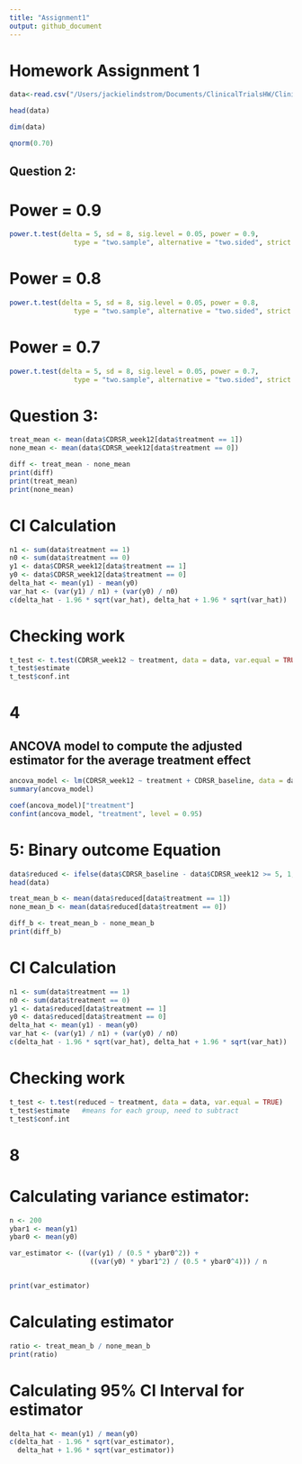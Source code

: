 ```yaml
---
title: "Assignment1"
output: github_document
---
```


# Homework Assignment 1 

```r
data<-read.csv("/Users/jackielindstrom/Documents/ClinicalTrialsHW/ClinicalTrials/homework1data.csv")
```

```r
head(data)
```

```r
dim(data)
```

```r
qnorm(0.70)
```
## Question 2:
# Power = 0.9
```r
power.t.test(delta = 5, sd = 8, sig.level = 0.05, power = 0.9, 
                type = "two.sample", alternative = "two.sided", strict = FALSE)
```

# Power = 0.8
```r
power.t.test(delta = 5, sd = 8, sig.level = 0.05, power = 0.8,
                type = "two.sample", alternative = "two.sided", strict = FALSE)
```
# Power = 0.7
```r
power.t.test(delta = 5, sd = 8, sig.level = 0.05, power = 0.7,
                type = "two.sample", alternative = "two.sided", strict = FALSE)
```

# Question 3:
```r
treat_mean <- mean(data$CDRSR_week12[data$treatment == 1])
none_mean <- mean(data$CDRSR_week12[data$treatment == 0])

diff <- treat_mean - none_mean
print(diff)
print(treat_mean)
print(none_mean)
```

# CI Calculation
```r
n1 <- sum(data$treatment == 1)
n0 <- sum(data$treatment == 0)
y1 <- data$CDRSR_week12[data$treatment == 1]
y0 <- data$CDRSR_week12[data$treatment == 0]
delta_hat <- mean(y1) - mean(y0)
var_hat <- (var(y1) / n1) + (var(y0) / n0)
c(delta_hat - 1.96 * sqrt(var_hat), delta_hat + 1.96 * sqrt(var_hat))
```

# Checking work
```r
t_test <- t.test(CDRSR_week12 ~ treatment, data = data, var.equal = TRUE)
t_test$estimate
t_test$conf.int
```

# 4 
## ANCOVA model to compute the adjusted estimator for the average treatment effect

```r
ancova_model <- lm(CDRSR_week12 ~ treatment + CDRSR_baseline, data = data)
summary(ancova_model)
```

```r
coef(ancova_model)["treatment"]
confint(ancova_model, "treatment", level = 0.95)
```

# 5: Binary outcome Equation
```r
data$reduced <- ifelse(data$CDRSR_baseline - data$CDRSR_week12 >= 5, 1, 0)
head(data)
```

```r
treat_mean_b <- mean(data$reduced[data$treatment == 1])
none_mean_b <- mean(data$reduced[data$treatment == 0])

diff_b <- treat_mean_b - none_mean_b
print(diff_b)
```

# CI Calculation
```r
n1 <- sum(data$treatment == 1)
n0 <- sum(data$treatment == 0)
y1 <- data$reduced[data$treatment == 1]
y0 <- data$reduced[data$treatment == 0]
delta_hat <- mean(y1) - mean(y0)
var_hat <- (var(y1) / n1) + (var(y0) / n0)
c(delta_hat - 1.96 * sqrt(var_hat), delta_hat + 1.96 * sqrt(var_hat))
```

# Checking work
```r
t_test <- t.test(reduced ~ treatment, data = data, var.equal = TRUE) 
t_test$estimate   #means for each group, need to subtract
t_test$conf.int
```


# 8

# Calculating variance estimator:
```r
n <- 200
ybar1 <- mean(y1)
ybar0 <- mean(y0)

var_estimator <- ((var(y1) / (0.5 * ybar0^2)) +
                    ((var(y0) * ybar1^2) / (0.5 * ybar0^4))) / n


print(var_estimator)
```

# Calculating estimator
```r
ratio <- treat_mean_b / none_mean_b
print(ratio)
```

# Calculating 95% CI Interval for estimator
```r
delta_hat <- mean(y1) / mean(y0)
c(delta_hat - 1.96 * sqrt(var_estimator),
  delta_hat + 1.96 * sqrt(var_estimator))
```



